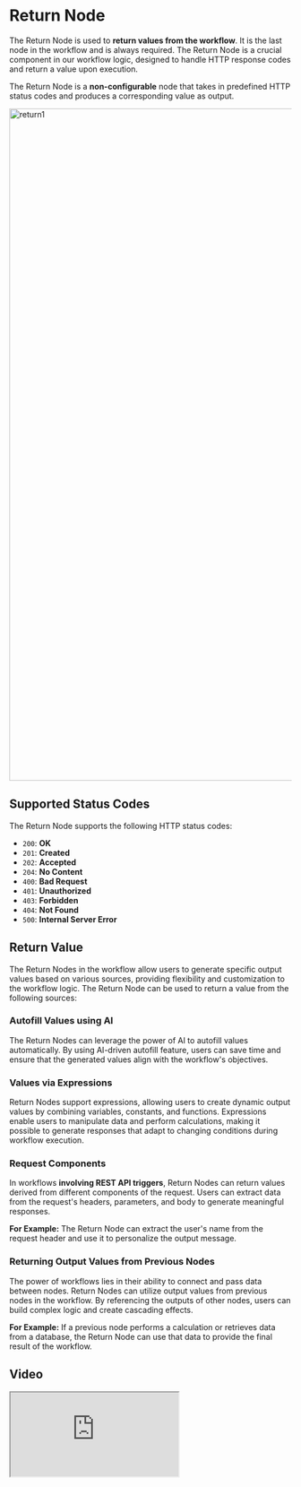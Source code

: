 

# Return Node

The Return Node is used to **return values from the workflow**. It is the last node in the workflow and is always required. The Return Node is a crucial component in our workflow logic, designed to handle HTTP response codes and return a value upon execution.

The Return Node is a **non-configurable** node that takes in predefined HTTP status codes and produces a corresponding value as output.

<Image src={return1} alt="return1" width="1200" />

## Supported Status Codes

The Return Node supports the following HTTP status codes:

- `200`: **OK**
- `201`: **Created**
- `202`: **Accepted**
- `204`: **No Content**
- `400`: **Bad Request**
- `401`: **Unauthorized**
- `403`: **Forbidden**
- `404`: **Not Found**
- `500`: **Internal Server Error**

## Return Value

The Return Nodes in the workflow allow users to generate specific output values based on various sources, providing flexibility and customization to the workflow logic. The Return Node can be used to return a value from the following sources:

### Autofill Values using AI

The Return Nodes can leverage the power of AI to autofill values automatically. By using AI-driven autofill feature, users can save time and ensure that the generated values align with the workflow's objectives.

### Values via Expressions
Return Nodes support expressions, allowing users to create dynamic output values by combining variables, constants, and functions. Expressions enable users to manipulate data and perform calculations, making it possible to generate responses that adapt to changing conditions during workflow execution.

### Request Components
In workflows **involving REST API triggers**, Return Nodes can return values derived from different components of the request. Users can extract data from the request's headers, parameters, and body to generate meaningful responses. 

**For Example:** The Return Node can extract the user's name from the request header and use it to personalize the output message.

### Returning Output Values from Previous Nodes
The power of workflows lies in their ability to connect and pass data between nodes. Return Nodes can utilize output values from previous nodes in the workflow. By referencing the outputs of other nodes, users can build complex logic and create cascading effects. 

**For Example:** If a previous node performs a calculation or retrieves data from a database, the Return Node can use that data to provide the final result of the workflow.

## Video

<iframe
    className="aspect-video w-full"
    src="https://www.youtube.com/embed/oiOIkl_X82E?si=7Av5o35mhi8aEsod"
    allow="accelerometer; autoplay; clipboard-write; encrypted-media; gyroscope; picture-in-picture;
    allowfullscreen>
    width="80%"
/>
